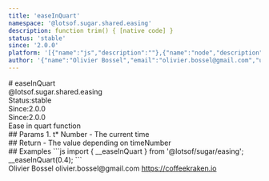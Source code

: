 ```yaml
---
title: 'easeInQuart'
namespace: '@lotsof.sugar.shared.easing'
description: function trim() { [native code] }
status: 'stable'
since: '2.0.0'
platform: '[{"name":"js","description":""},{"name":"node","description":""}]'
author: '{"name":"Olivier Bossel","email":"olivier.bossel@gmail.com","url":"https://coffeekraken.io"}'
---
```

<div class="docmap-mdx">
# easeInQuart
<div class="_namespace">@lotsof.sugar.shared.easing</div>
<div class="_metas">
<div class="_status"><span class="_status-label">Status:</span><span class="_status-value -stable">stable</span></div>
<div class="_since"><span class="_since-label">Since:</span><span class="_since-value">2.0.0</span></div>
<div class="_since"><span class="_since-label">Since:</span><span class="_since-value">2.0.0</span></div>
</div>
<div class="_description">
Ease in quart function
</div>
<div class="_params">
## Params
1. <span class="_name">t<span class="_required">*</span></span><span class="_default"></span> <span class="_type">Number</span>
   - The current time
</div>
<div class="_return">
## Return
- <span class="_description">The value depending on time</span><span class="_default"></span><span class="_type">Number</span>
</div>
<div class="_examples">
## Examples
```js
import { __easeInQuart } from '@lotsof/sugar/easing';
__easeInQuart(0.4);
```
</div>
<div class="_author">
<span class="_name">Olivier Bossel</span>
<span class="_email">olivier.bossel@gmail.com</span>
<a href="https://coffeekraken.io" target="_blank" class="_url">https://coffeekraken.io</a>
</div>
</div>